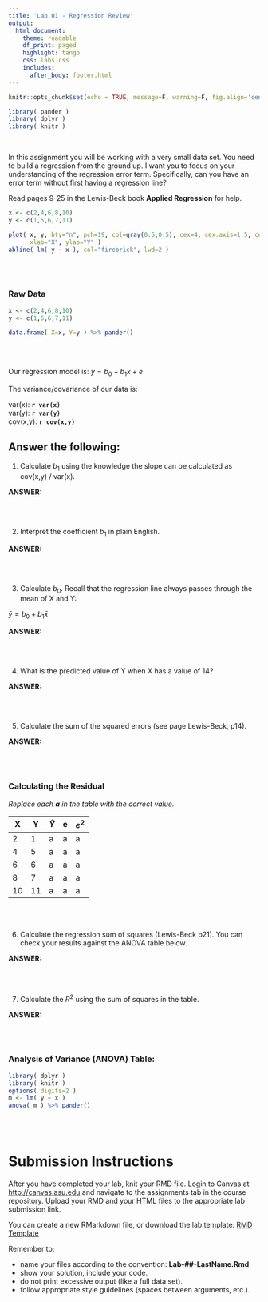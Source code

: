 ```yaml
---
title: 'Lab 01 - Regression Review'
output:
  html_document:
    theme: readable
    df_print: paged
    highlight: tango
    css: labs.css
    includes:
      after_body: footer.html
---
```


```r
knitr::opts_chunk$set(echo = TRUE, message=F, warning=F, fig.align='center', fig.width=9 )

library( pander )
library( dplyr )
library( knitr )
```


<br>

In this assignment you will be working with a very small data set.  You need to build a regression from the ground up.  I want you to focus on your understanding of the regression error term.  Specifically, can you have an error term without first having a regression line?  

Read pages 9-25 in the Lewis-Beck book **Applied Regression** for help.  


```r
x <- c(2,4,6,8,10)
y <- c(1,5,6,7,11)

plot( x, y, bty="n", pch=19, col=gray(0.5,0.5), cex=4, cex.axis=1.5, cex.lab=2,
      xlab="X", ylab="Y" )
abline( lm( y ~ x ), col="firebrick", lwd=2 )
```


<br><br>

### Raw Data


```r
x <- c(2,4,6,8,10)
y <- c(1,5,6,7,11)

data.frame( X=x, Y=y ) %>% pander()
```


<br><br>



Our regression model is: $y = b_0 + b_1 x + e$

The variance/covariance of our data is:

var(x):		**`r var(x)`**  
var(y):		**`r var(y)`**  
cov(x,y):	**`r cov(x,y)`**  



## Answer the following:

(1) Calculate $b_1$ using the knowledge the slope can be calculated as cov(x,y) / var(x).  

**ANSWER:**


<br><br>

(2) Interpret the coefficient $b_1$ in plain English.

**ANSWER:**


<br><br>

(3) Calculate $b_0$. Recall that the regression line always passes through the mean of X and Y:  

$\bar{y} = b_0 + b_1 \bar{x}$

**ANSWER:**


<br><br>

(4) What is the predicted value of Y when X has a value of 14?

**ANSWER:**


<br><br>

(5) Calculate the sum of the squared errors (see page Lewis-Beck, p14).

**ANSWER:**

<br><br>

### Calculating the Residual

*Replace each __a__ in the table with the correct value.*

| X  | Y  | $\hat{Y}$ | e | $e^2$ |
|----|----|-----------|---|-------|
| 2  | 1  |     a     | a |   a   |
| 4  | 5  |     a     | a |   a   |
| 6  | 6  |     a     | a |   a   |
| 8  | 7  |     a     | a |   a   |
| 10 | 11 |     a     | a |   a   |


<br><br>

(6) Calculate the regression sum of squares (Lewis-Beck p21). You can check your results against the ANOVA table below.  

**ANSWER:**


<br><br>

(7) Calculate the $R^2$ using the sum of squares in the table.

**ANSWER:**


<br><br>



### Analysis of Variance (ANOVA) Table:

```r
library( dplyr )
library( knitr )
options( digits=2 )
m <- lm( y ~ x )
anova( m ) %>% pander()
```








<br><br>

# Submission Instructions

After you have completed your lab, knit your RMD file. Login to Canvas at <http://canvas.asu.edu> and navigate to the assignments tab in the course repository. Upload your RMD and your HTML files to the appropriate lab submission link.

You can create a new RMarkdown file, or download the lab template: [RMD Template](https://cdn.rawgit.com/DS4PS/Data-Science-Class/c464d527/TEMPLATES/MarkdownTemplateSimple.Rmd)

Remember to:

* name your files according to the convention: **Lab-##-LastName.Rmd**
* show your solution, include your code.
* do not print excessive output (like a full data set).
* follow appropriate style guidelines (spaces between arguments, etc.).


<br><br>

